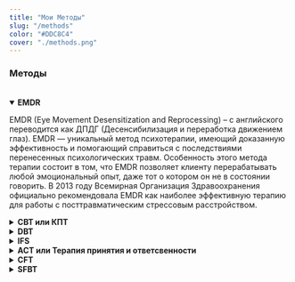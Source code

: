 ```yaml
---
title: "Мои Методы"
slug: "/methods"
color: "#DDC8C4"
cover: "./methods.png"
---
```


### Методы  

<br />

<details open>
   <summary> <b> EMDR </b> </summary>

EMDR (Eye Movement Desensitization and Reprocessing) – с английского переводится как ДПДГ (Десенсибилизация и переработка движением глаз). EMDR — уникальный метод психотерапии, имеющий доказанную эффективность и помогающий справиться с последствиями перенесенных психологических травм. Особенность этого метода терапии состоит в том, что EMDR позволяет клиенту перерабатывать любой эмоциональный опыт, даже тот о котором он не в состоянии говорить. В 2013 году Всемирная Организация Здравоохранения официально рекомендовала EMDR как наиболее эффективную терапию для работы с посттравматическим стрессовым расстройством.

</details>

<details>
 <summary> 
   <b> CBT или КПТ </b>
 </summary>

CBT (cognitive behavioral therapy) или КПТ(когнитивно-поведенческая психотерапия) имеет доказанную эффективность при различных психических расстройствах и представляет собой сфокусированное на навыках лечение, направленное на изменение дезадаптивных эмоциональных реакций при помощи изменения мыслей, изменения поведения клиента, либо изменения того и другого. КПТ является терапией выбора при многих психических расстройствах.

</details>

<details>
  <summary>
    <b> DBT </b>
  </summary>
  DBT (dialectical behavior therapy) - Диалектико-поведенческая терапия-полная сострадания
  и обладающая доказанной эффективностью модель помощи. DBT сочетает базовые стратегии
  поведенческой терапии с практиками осознанности (mindfulness).
</details>

<details>
  <summary>
    <b> IFS </b>
  </summary>
  IFS (Internal Family Systems) - Cистемная семейная терапия субличностей или внутренние
  семейные системы – новейший интегративный подход в психотерапии, объединяющий в
  себе системную логику, концепт множественности личности, работу с травмой и работу
  с телом. Создан более 20 лет назад Ричардом Шварцем (США), работает с широким спектром
  проблем, обладает доказательной базой.
</details>

<details>
 <summary>
   <b> ACT или Терапия принятия и ответсвенности </b>
</summary>

ACT (acceptance and commitment therapy) или Терапия принятия и ответсвенности-направление психотерапии третьей волны когнитивно-поведенческого подхода. Основная задача не избавление от тяжелых переживаний, а скорее научение не слишком реагировать на них. В отличие от традиционной когнитивно-поведенческой терапии, ACT учит не изменять или контролировать свои мысли, переживания, чувства, а замечать их и принимать, даже если они неприятны, заняв позицию наблюдателя.

</details>

<details>
  <summary>
    <b> CFT </b>
  </summary>
  CFT (Compassion-focused therapy) - Терапия ориентированная на сострадание — это
  вид психотерапии, предназначенный для помощи тем, кто страдает от высокого уровня
  самокритики и стыда. CFT базируется на выработке у пациента сострадательного мышления,
  заключающегося в возможности сочувствовать себе и другим, а также получать сочувствие
  от окружающих. Учит чувствовать себя в безопасности в мире который может показаться
  давящим.
</details>

<details>
  <summary>
    <b> SFBT </b>
  </summary>
  SFBT (Solution-focused brief therapy) - ОРКТ, Ориентированная на решение краткосрочная
  терапия. Ориентированный на решение подход основывается на поиске и создании решений,
  а не анализе и поиске причин возникновения проблем. В фокусе внимания находятся
  решения, надежды, ресурсы, сильные стороны и позитивные исключения. Для решения
  проблемы совсем не обязательно тратить долгое время на исследование причин ее возникновения.
  Этот вид терапии является эффективным, полезным, и дающим надежду на изменения,
  независимо от степени трудностей или выраженности проблем.
</details>
